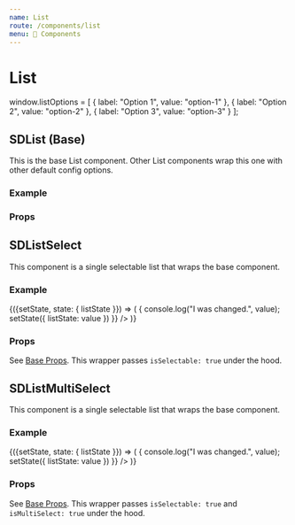```yaml
---
name: List
route: /components/list
menu: 🔌 Components
---
```


# List

window.listOptions = [
  {
    label: "Option 1",
    value: "option-1"
  },
  {
    label: "Option 2",
    value: "option-2"
  },
  {
    label: "Option 3",
    value: "option-3"
  }
];

## SDList (Base)

This is the base List component. Other List components wrap this one with other default config options.

### Example

<Playground>
  <SDList label="List" options={listOptions} />
</Playground>

### Props

<Props of={SDList} />

## SDListSelect

This component is a single selectable list that wraps the base component.

### Example

<Playground>
  <DemoStateContainer
    initialState={{
      listState: ''
    }}
  >
    {({setState, state: { listState }}) => (
      <SDListSelect
        label="List (selectable)"
        selectedOptions={listState}
        options={listOptions}
        onChange={value => {
          console.log("I was changed.", value);
          setState({
            listState: value
          })
        }}
      />
    )}
  </DemoStateContainer>
</Playground>

### Props

See [Base Props](#props). This wrapper passes `isSelectable: true` under the hood.

## SDListMultiSelect

This component is a single selectable list that wraps the base component.

### Example

<Playground>
  <DemoStateContainer
    initialState={{
      listState: ''
    }}
  >
    {({setState, state: { listState }}) => (
      <SDListMultiSelect
        label="List (multi selectable)"
        selectedOptions={listState}
        options={listOptions}
        onChange={value => {
          console.log("I was changed.", value);
          setState({
            listState: value
          })
        }}
      />
    )}
  </DemoStateContainer>
</Playground>

### Props

See [Base Props](#props). This wrapper passes `isSelectable: true` and `isMultiSelect: true` under the hood.
